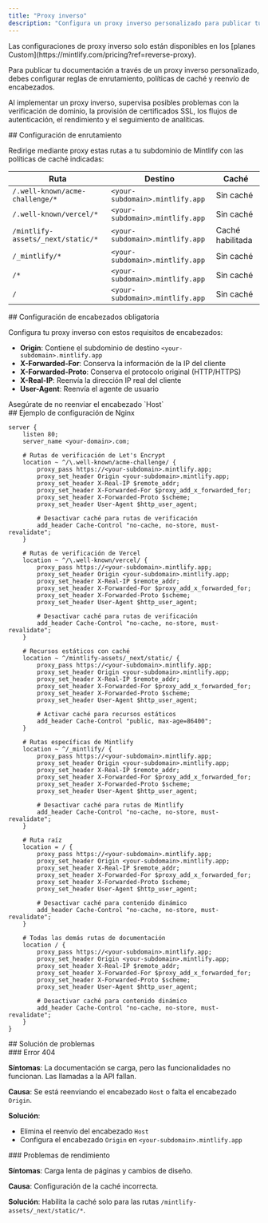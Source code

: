 ```yaml
---
title: "Proxy inverso"
description: "Configura un proxy inverso personalizado para publicar tu documentación"
---
```


<Note>
  Las configuraciones de proxy inverso solo están disponibles en los [planes Custom](https://mintlify.com/pricing?ref=reverse-proxy).
</Note>

Para publicar tu documentación a través de un proxy inverso personalizado, debes configurar reglas de enrutamiento, políticas de caché y reenvío de encabezados.

Al implementar un proxy inverso, supervisa posibles problemas con la verificación de dominio, la provisión de certificados SSL, los flujos de autenticación, el rendimiento y el seguimiento de analíticas.

<div id="routing-configuration">
  ## Configuración de enrutamiento
</div>

Redirige mediante proxy estas rutas a tu subdominio de Mintlify con las políticas de caché indicadas:

| Ruta | Destino | Caché |
|------|---------|-------|
| `/.well-known/acme-challenge/*` | `<your-subdomain>.mintlify.app` | Sin caché |
| `/.well-known/vercel/*` | `<your-subdomain>.mintlify.app` | Sin caché |
| `/mintlify-assets/_next/static/*` | `<your-subdomain>.mintlify.app` | Caché habilitada |
| `/_mintlify/*` | `<your-subdomain>.mintlify.app` | Sin caché |
| `/*` | `<your-subdomain>.mintlify.app` | Sin caché |
| `/` | `<your-subdomain>.mintlify.app` | Sin caché |

<div id="required-header-configuration">
  ## Configuración de encabezados obligatoria
</div>

Configura tu proxy inverso con estos requisitos de encabezados:

- **Origin**: Contiene el subdominio de destino `<your-subdomain>.mintlify.app`
- **X-Forwarded-For**: Conserva la información de la IP del cliente
- **X-Forwarded-Proto**: Conserva el protocolo original (HTTP/HTTPS)
- **X-Real-IP**: Reenvía la dirección IP real del cliente
- **User-Agent**: Reenvía el agente de usuario

<Warning>
  Asegúrate de no reenviar el encabezado `Host`
</Warning>

<div id="example-nginx-configuration">
  ## Ejemplo de configuración de Nginx
</div>

```nginx
server {
    listen 80;
    server_name <your-domain>.com;

    # Rutas de verificación de Let's Encrypt
    location ~ ^/\.well-known/acme-challenge/ {
        proxy_pass https://<your-subdomain>.mintlify.app;
        proxy_set_header Origin <your-subdomain>.mintlify.app;
        proxy_set_header X-Real-IP $remote_addr;
        proxy_set_header X-Forwarded-For $proxy_add_x_forwarded_for;
        proxy_set_header X-Forwarded-Proto $scheme;
        proxy_set_header User-Agent $http_user_agent;

        # Desactivar caché para rutas de verificación
        add_header Cache-Control "no-cache, no-store, must-revalidate";
    }

    # Rutas de verificación de Vercel
    location ~ ^/\.well-known/vercel/ {
        proxy_pass https://<your-subdomain>.mintlify.app;
        proxy_set_header Origin <your-subdomain>.mintlify.app;
        proxy_set_header X-Real-IP $remote_addr;
        proxy_set_header X-Forwarded-For $proxy_add_x_forwarded_for;
        proxy_set_header X-Forwarded-Proto $scheme;
        proxy_set_header User-Agent $http_user_agent;

        # Desactivar caché para rutas de verificación
        add_header Cache-Control "no-cache, no-store, must-revalidate";
    }

    # Recursos estáticos con caché
    location ~ ^/mintlify-assets/_next/static/ {
        proxy_pass https://<your-subdomain>.mintlify.app;
        proxy_set_header Origin <your-subdomain>.mintlify.app;
        proxy_set_header X-Real-IP $remote_addr;
        proxy_set_header X-Forwarded-For $proxy_add_x_forwarded_for;
        proxy_set_header X-Forwarded-Proto $scheme;
        proxy_set_header User-Agent $http_user_agent;

        # Activar caché para recursos estáticos
        add_header Cache-Control "public, max-age=86400";
    }

    # Rutas específicas de Mintlify
    location ~ ^/_mintlify/ {
        proxy_pass https://<your-subdomain>.mintlify.app;
        proxy_set_header Origin <your-subdomain>.mintlify.app;
        proxy_set_header X-Real-IP $remote_addr;
        proxy_set_header X-Forwarded-For $proxy_add_x_forwarded_for;
        proxy_set_header X-Forwarded-Proto $scheme;
        proxy_set_header User-Agent $http_user_agent;

        # Desactivar caché para rutas de Mintlify
        add_header Cache-Control "no-cache, no-store, must-revalidate";
    }

    # Ruta raíz
    location = / {
        proxy_pass https://<your-subdomain>.mintlify.app;
        proxy_set_header Origin <your-subdomain>.mintlify.app;
        proxy_set_header X-Real-IP $remote_addr;
        proxy_set_header X-Forwarded-For $proxy_add_x_forwarded_for;
        proxy_set_header X-Forwarded-Proto $scheme;
        proxy_set_header User-Agent $http_user_agent;

        # Desactivar caché para contenido dinámico
        add_header Cache-Control "no-cache, no-store, must-revalidate";
    }

    # Todas las demás rutas de documentación
    location / {
        proxy_pass https://<your-subdomain>.mintlify.app;
        proxy_set_header Origin <your-subdomain>.mintlify.app;
        proxy_set_header X-Real-IP $remote_addr;
        proxy_set_header X-Forwarded-For $proxy_add_x_forwarded_for;
        proxy_set_header X-Forwarded-Proto $scheme;
        proxy_set_header User-Agent $http_user_agent;

        # Desactivar caché para contenido dinámico
        add_header Cache-Control "no-cache, no-store, must-revalidate";
    }
}
```


<div id="troubleshooting">
  ## Solución de problemas
</div>

<div id="404-error">
  ### Error 404
</div>

**Síntomas**: La documentación se carga, pero las funcionalidades no funcionan. Las llamadas a la API fallan.

**Causa**: Se está reenviando el encabezado `Host` o falta el encabezado `Origin`.

**Solución**:

- Elimina el reenvío del encabezado `Host`
- Configura el encabezado `Origin` en `<your-subdomain>.mintlify.app`

<div id="performance-issues">
  ### Problemas de rendimiento
</div>

**Síntomas**: Carga lenta de páginas y cambios de diseño.

**Causa**: Configuración de la caché incorrecta.

**Solución**: Habilita la caché solo para las rutas `/mintlify-assets/_next/static/*`.